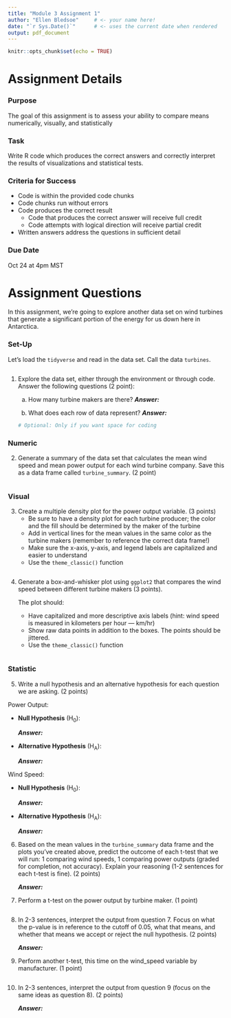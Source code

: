 ```yaml
---
title: "Module 3 Assignment 1"
author: "Ellen Bledsoe"     # <- your name here!
date: "`r Sys.Date()`"      # <- uses the current date when rendered
output: pdf_document
---
```


```r
knitr::opts_chunk$set(echo = TRUE)
```

# Assignment Details

### Purpose

The goal of this assignment is to assess your ability to compare means numerically, visually, and statistically

### Task

Write R code which produces the correct answers and correctly interpret the results of visualizations and statistical tests.

### Criteria for Success

-   Code is within the provided code chunks
-   Code chunks run without errors
-   Code produces the correct result
    -   Code that produces the correct answer will receive full credit
    -   Code attempts with logical direction will receive partial credit
-   Written answers address the questions in sufficient detail

### Due Date

Oct 24 at 4pm MST

# Assignment Questions

In this assignment, we're going to explore another data set on wind turbines that generate a significant portion of the energy for us down here in Antarctica.

### Set-Up

Let's load the `tidyverse` and read in the data set. Call the data `turbines`.

```r

```

1.  Explore the data set, either through the environment or through code. Answer the following questions (2 point):

    a.  How many turbine makers are there? ***Answer:***

    b.  What does each row of data represent? ***Answer:***

    ```r
    # Optional: Only if you want space for coding
    ```

### Numeric

2.  Generate a summary of the data set that calculates the mean wind speed and mean power output for each wind turbine company. Save this as a data frame called `turbine_summary`. (2 point)

```r

```

### Visual

3.  Create a multiple density plot for the power output variable. (3 points)
    -   Be sure to have a density plot for each turbine producer; the color and the fill should be determined by the maker of the turbine
    -   Add in vertical lines for the mean values in the same color as the turbine makers (remember to reference the correct data frame!)
    -   Make sure the x-axis, y-axis, and legend labels are capitalized and easier to understand
    -   Use the `theme_classic()` function

```r

```

4.  Generate a box-and-whisker plot using `ggplot2` that compares the wind speed between different turbine makers (3 points).

    The plot should:

    -   Have capitalized and more descriptive axis labels (hint: wind speed is measured in kilometers per hour --- km/hr)
    -   Show raw data points in addition to the boxes. The points should be jittered.
    -   Use the `theme_classic()` function

```r

```

### Statistic

5.  Write a null hypothesis and an alternative hypothesis for each question we are asking. (2 points)

Power Output:

-   **Null Hypothesis** (H~0~):

    ***Answer:***

-   **Alternative Hypothesis** (H~A~):

    ***Answer:***

Wind Speed:

-   **Null Hypothesis** (H~0~):

    ***Answer:***

-   **Alternative Hypothesis** (H~A~):

    ***Answer:***

6.  Based on the mean values in the `turbine_summary` data frame and the plots you've created above, predict the outcome of each t-test that we will run: 1 comparing wind speeds, 1 comparing power outputs (graded for completion, not accuracy). Explain your reasoning (1-2 sentences for each t-test is fine). (2 points)

    ***Answer:***

7.  Perform a t-test on the power output by turbine maker. (1 point)

```r

```

8.  In 2-3 sentences, interpret the output from question 7. Focus on what the p-value is in reference to the cutoff of 0.05, what that means, and whether that means we accept or reject the null hypothesis. (2 points)

    ***Answer:***

9.  Perform another t-test, this time on the wind_speed variable by manufacturer. (1 point)

```r

```

10. In 2-3 sentences, interpret the output from question 9 (focus on the same ideas as question 8). (2 points)

    ***Answer:***
